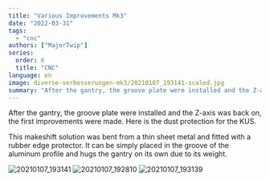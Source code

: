 ```yaml
---
title: "Various Improvements Mk3"
date: "2022-03-31"
tags: 
  - "cnc"
authors: ["MajorTwip"]
series:
  order: 6
  title: "CNC"
language: en
image: diverse-verbesserungen-mk3/20210107_193141-scaled.jpg
summary: "After the gantry, the groove plate were installed and the Z-axis was back on, the first improvements were made. Here is the dust protection for the KUS."
---
```


After the gantry, the groove plate were installed and the Z-axis was back on, the first improvements were made. Here is the dust protection for the KUS.

This makeshift solution was bent from a thin sheet metal and fitted with a rubber edge protector. It can be simply placed in the groove of the aluminum profile and hugs the gantry on its own due to its weight.

![](/static/images/blog/diverse-verbesserungen-mk3/20210107_193141-scaled.jpg "20210107_193141")
![](/static/images/blog/diverse-verbesserungen-mk3/20210107_192810-scaled.jpg "20210107_192810")
![](/static/images/blog/diverse-verbesserungen-mk3/20210107_193139-scaled.jpg "20210107_193139")